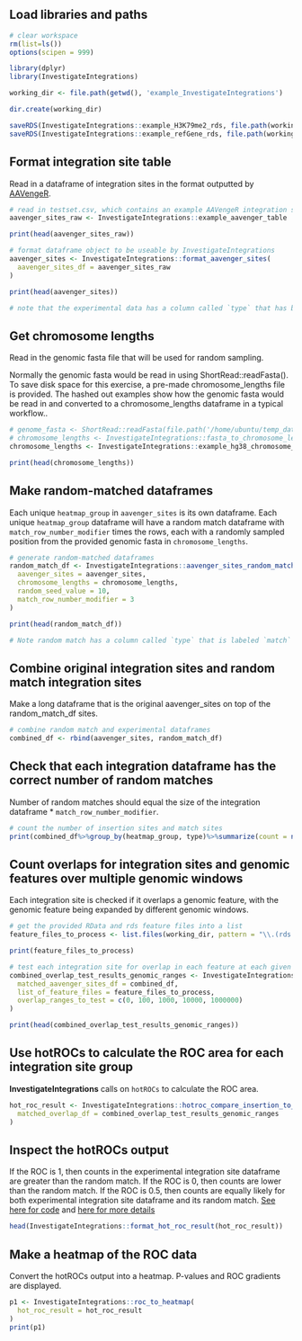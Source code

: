 

## Load libraries and paths

```r
# clear workspace
rm(list=ls())
options(scipen = 999)

library(dplyr)
library(InvestigateIntegrations)

working_dir <- file.path(getwd(), 'example_InvestigateIntegrations')

dir.create(working_dir)

saveRDS(InvestigateIntegrations::example_H3K79me2_rds, file.path(working_dir, 'H3K79me2_rds.rds'))
saveRDS(InvestigateIntegrations::example_refGene_rds, file.path(working_dir, 'example_refGene_rds.rds'))
```

## Format integration site table

Read in a dataframe of integration sites in the format outputted by [AAVengeR]().

```r
# read in testset.csv, which contains an example AAVengeR integration sites dataframe
aavenger_sites_raw <- InvestigateIntegrations::example_aavenger_table

print(head(aavenger_sites_raw))

# format dataframe object to be useable by InvestigateIntegrations
aavenger_sites <- InvestigateIntegrations::format_aavenger_sites(
  aavenger_sites_df = aavenger_sites_raw
)

print(head(aavenger_sites))

# note that the experimental data has a column called `type` that has been labeled with `insertion`
```

## Get chromosome lengths

Read in the genomic fasta file that will be used for random sampling.

Normally the genomic fasta would be read in using ShortRead::readFasta(). To save disk space for this exercise, a pre-made chromosome_lengths file is provided. The hashed out examples show how the genomic fasta would be read in and converted to a chromosome_lengths dataframe in a typical workflow..

```r
# genome_fasta <- ShortRead::readFasta(file.path('/home/ubuntu/temp_data/data','hg38.fa.gz')) # example
# chromosome_lengths <- InvestigateIntegrations::fasta_to_chromosome_lengths(genome_fasta) # example
chromosome_lengths <- InvestigateIntegrations::example_hg38_chromosome_lengths

print(head(chromosome_lengths))
```

## Make random-matched dataframes

Each unique `heatmap_group` in `aavenger_sites` is its own dataframe. Each unique `heatmap_group` dataframe will have a random match dataframe with `match_row_number_modifier` times the rows, each with a randomly sampled position from the provided genomic fasta in `chromosome_lengths`.

```r
# generate random-matched dataframes
random_match_df <- InvestigateIntegrations::aavenger_sites_random_match(
  aavenger_sites = aavenger_sites,
  chromosome_lengths = chromosome_lengths,
  random_seed_value = 10,
  match_row_number_modifier = 3
)

print(head(random_match_df))

# Note random match has a column called `type` that is labeled `match`
```

## Combine original integration sites and random match integration sites

Make a long dataframe that is the original aavenger_sites on top of the random_match_df sites.

```r
# combine random match and experimental dataframes
combined_df <- rbind(aavenger_sites, random_match_df)
```

## Check that each integration dataframe has the correct number of random matches

Number of random matches should equal the size of the integration dataframe * `match_row_number_modifier`.

```r
# count the number of insertion sites and match sites
print(combined_df%>%group_by(heatmap_group, type)%>%summarize(count = n()))
```

## Count overlaps for integration sites and genomic features over multiple genomic windows

Each integration site is checked if it overlaps a genomic feature, with the genomic feature being expanded by different genomic windows. 

```r
# get the provided RData and rds feature files into a list
feature_files_to_process <- list.files(working_dir, pattern = "\\.(rds|RData)$", full.names = TRUE)

print(feature_files_to_process)

# test each integration site for overlap in each feature at each given overlap 
combined_overlap_test_results_genomic_ranges <- InvestigateIntegrations::test_for_overlaps(
  matched_aavenger_sites_df = combined_df,
  list_of_feature_files = feature_files_to_process,
  overlap_ranges_to_test = c(0, 100, 1000, 10000, 1000000)
)

print(head(combined_overlap_test_results_genomic_ranges))
```

## Use hotROCs to calculate the ROC area for each integration site group

**InvestigateIntegrations** calls on `hotROCs` to calculate the ROC area.

```r
hot_roc_result <- InvestigateIntegrations::hotroc_compare_insertion_to_match(
  matched_overlap_df = combined_overlap_test_results_genomic_ranges
)
```

## Inspect the hotROCs output

If the ROC is 1, then counts in the experimental integration site dataframe are greater than the random match. If the ROC is 0, then counts are lower than the random match. If the ROC is 0.5, then counts are equally likely for both experimental integration site dataframe and its random match. [See here for code](https://github.com/BushmanLab/hotROCs) and [here for more details](https://www.ncbi.nlm.nih.gov/pmc/articles/PMC5363318/)

```r
head(InvestigateIntegrations::format_hot_roc_result(hot_roc_result))
```

## Make a heatmap of the ROC data

Convert the hotROCs output into a heatmap. P-values and ROC gradients are displayed. 

```r
p1 <- InvestigateIntegrations::roc_to_heatmap(
  hot_roc_result = hot_roc_result
)
print(p1)
```